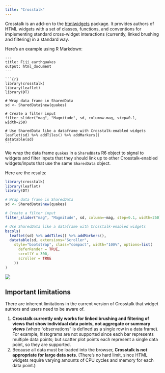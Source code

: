 ```yaml
---
title: "Crosstalk"
---
```


Crosstalk is an add-on to the [htmlwidgets](http://htmlwidgets.org) package. It provides authors of HTML widgets with a set of classes, functions, and conventions for implementing standard cross-widget interactions (currently, linked brushing and filtering) in a standard way.

Here's an example using R Markdown:

<pre class="markdown"><code>---
title: Fiji earthquakes
output: html_document
---

&#96;``{r}
library(crosstalk)
library(leaflet)
library(DT)

# Wrap data frame in SharedData
sd <- SharedData$new(quakes)

# Create a filter input
filter_slider("mag", "Magnitude", sd, column=~mag, step=0.1, width=250)

# Use SharedData like a dataframe with Crosstalk-enabled widgets
leaflet(sd) %>% addTiles() %>% addMarkers()
datatable(sd)
&#96;``</code></pre>

We wrap the data frame `quakes` in a `SharedData` R6 object to signal to widgets and filter inputs that they should link up to other Crosstalk-enabled widgets/inputs that use the same `SharedData` object.

Here are the results:

```r
library(crosstalk)
library(leaflet)
library(DT)

# Wrap data frame in SharedData
sd <- SharedData$new(quakes)

# Create a filter input
filter_slider("mag", "Magnitude", sd, column=~mag, step=0.1, width=250)

# Use SharedData like a dataframe with Crosstalk-enabled widgets
bscols(
  leaflet(sd) %>% addTiles() %>% addMarkers(),
  datatable(sd, extensions="Scroller",
    style="bootstrap", class="compact", width="100%", options=list(
      deferRender = TRUE,
      scrollY = 300,
      scroller = TRUE
    ))
)
```

![](crosstalk.gif)

## Important limitations

There are inherent limitations in the current version of Crosstalk that widget authors and users need to be aware of.

1. **Crosstalk currently only works for linked brushing and filtering of views that show individual data points, not aggregate or summary views** (where "observations" is defined as a single row in a data frame). For example, histograms are not supported since each bar represents multiple data points; but scatter plot points each represent a single data point, so they are supported.
2. Because all data must be loaded into the browser, **Crosstalk is not appropriate for large data sets**. (There's no hard limit, since HTML widgets require varying amounts of CPU cycles and memory for each data point.)
